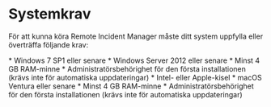 
# Systemkrav

För att kunna köra Remote Incident Manager måste ditt system uppfylla eller överträffa följande krav:

<Windows>
  * Windows 7 SP1 eller senare
  * Windows Server 2012 eller senare
  * Minst 4 GB RAM-minne
  * Administratörsbehörighet för den första installationen (krävs inte för automatiska uppdateringar)
</Windows>

<MacOS>
  * Intel- eller Apple-kisel
  * macOS Ventura eller senare
  * Minst 4 GB RAM-minne
  * Administratörsbehörighet för den första installationen (krävs inte för automatiska uppdateringar)
</MacOS>
